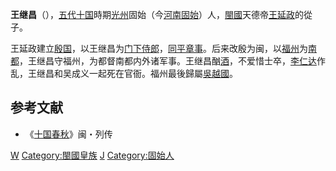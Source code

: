 {{no footnotes|time=2013-12-21T07:36:20+00:00}}
'''王继昌'''（{{bd||？|945年|catIdx=W}}），[[五代十国|五代十国]]時期[[光州|光州]]固始（今[[河南|河南]][[固始|固始]]）人，[[閩國|閩國]]天德帝[[王延政|王延政]]的從子。

王延政建立[[殷国|殷国]]，以王继昌为[[门下侍郎|门下侍郎]]，[[同平章事|同平章事]]。后来改殷为闽，以[[福州|福州]]为[[南都|南都]]，王继昌守福州，为都督南都内外诸军事。王继昌酗[[酒|酒]]，不爱惜士卒，[[李仁达|李仁达]]作乱，王继昌和吴成义一起死在官衙。福州最後歸屬[[吳越國|吳越國]]。

==参考文献== 
*《[[十国春秋|十国春秋]]》闽・列传 
{{閩國}}
[[Category:五代十国政治人物|W]]
[[Category:閩國皇族|Category:閩國皇族]]
[[Category:王姓|J]]
[[Category:固始人|Category:固始人]]